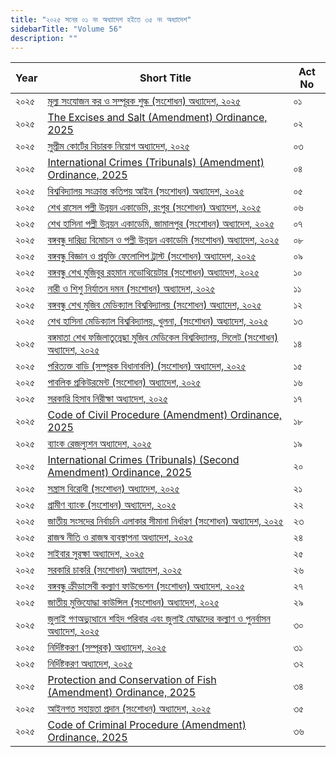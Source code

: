 ```yaml
---
title: "২০২৫ সনের ০১ নং অধ্যাদেশ হইতে ৩৫ নং অধ্যাদেশ"
sidebarTitle: "Volume 56"
description: ""
---
```


| Year | Short Title | Act No |
|------|-------------|--------|
| ২০২৫ | [মূল্য সংযোজন কর ও সম্পূরক শুল্ক (সংশোধন) অধ্যাদেশ, ২০২৫](/laws/act-1514) | ০১ |
| ২০২৫ | [The Excises and Salt (Amendment) Ordinance, 2025](/laws/act-1515) | ০২ |
| ২০২৫ | [সুপ্রীম কোর্টের বিচারক নিয়োগ অধ্যাদেশ, ২০২৫](/laws/act-1516) | ০৩ |
| ২০২৫ | [International Crimes (Tribunals) (Amendment) Ordinance, 2025](/laws/act-1517) | ০৪ |
| ২০২৫ | [বিশ্ববিদ্যালয় সংক্রান্ত কতিপয় আইন (সংশোধন) অধ্যাদেশ, ২০২৫](/laws/act-1518) | ০৫ |
| ২০২৫ | [শেখ রাসেল পল্লী উন্নয়ন একাডেমি, রংপুর (সংশোধন) অধ্যাদেশ, ২০২৫](/laws/act-1519) | ০৬ |
| ২০২৫ | [শেখ হাসিনা পল্লী উন্নয়ন একাডেমি, জামালপুর (সংশোধন) অধ্যাদেশ, ২০২৫](/laws/act-1520) | ০৭ |
| ২০২৫ | [বঙ্গবন্ধু দারিদ্র্য বিমোচন ও পল্লী উন্নয়ন একাডেমি (সংশোধন) অধ্যাদেশ, ২০২৫](/laws/act-1521) | ০৮ |
| ২০২৫ | [বঙ্গবন্ধু বিজ্ঞান ও প্রযুক্তি ফেলোশিপ ট্রাস্ট (সংশোধন) অধ্যাদেশ, ২০২৫](/laws/act-1522) | ০৯ |
| ২০২৫ | [বঙ্গবন্ধু শেখ মুজিবুর রহমান নভোথিয়েটার (সংশোধন) অধ্যাদেশ, ২০২৫](/laws/act-1523) | ১০ |
| ২০২৫ | [নারী ও শিশু নির্যাতন দমন (সংশোধন) অধ্যাদেশ, ২০২৫](/laws/act-1524) | ১১ |
| ২০২৫ | [বঙ্গবন্ধু শেখ মুজিব মেডিক্যাল বিশ্ববিদ্যালয় (সংশোধন) অধ্যাদেশ, ২০২৫](/laws/act-1525) | ১২ |
| ২০২৫ | [শেখ হাসিনা মেডিক্যাল বিশ্ববিদ্যালয়, খুলনা, (সংশোধন) অধ্যাদেশ, ২০২৫](/laws/act-1526) | ১৩ |
| ২০২৫ | [বঙ্গমাতা শেখ ফজিলাতুন্নেছা মুজিব মেডিকেল বিশ্ববিদ্যালয়, সিলেট (সংশোধন) অধ্যাদেশ, ২০২৫](/laws/act-1527) | ১৪ |
| ২০২৫ | [পরিত্যক্ত বাড়ি (সম্পূরক বিধানাবলি) (সংশোধন) অধ্যাদেশ, ২০২৫](/laws/act-1528) | ১৫ |
| ২০২৫ | [পাবলিক প্রকিউরমেন্ট (সংশোধন) অধ্যাদেশ, ২০২৫](/laws/act-1529) | ১৬ |
| ২০২৫ | [সরকারি হিসাব নিরীক্ষা অধ্যাদেশ, ২০২৫](/laws/act-1530) | ১৭ |
| ২০২৫ | [Code of Civil Procedure (Amendment) Ordinance, 2025](/laws/act-1531) | ১৮ |
| ২০২৫ | [ব্যাংক রেজল্যুশন অধ্যাদেশ, ২০২৫](/laws/act-1532) | ১৯ |
| ২০২৫ | [International Crimes (Tribunals) (Second Amendment) Ordinance, 2025](/laws/act-1533) | ২০ |
| ২০২৫ | [সন্ত্রাস বিরোধী (সংশোধন) অধ্যাদেশ, ২০২৫](/laws/act-1534) | ২১ |
| ২০২৫ | [গ্রামীণ ব্যাংক (সংশোধন) অধ্যাদেশ, ২০২৫](/laws/act-1535) | ২২ |
| ২০২৫ | [জাতীয় সংসদের নির্বাচনি এলাকার সীমানা নির্ধারণ (সংশোধন) অধ্যাদেশ, ২০২৫](/laws/act-1536) | ২৩ |
| ২০২৫ | [রাজস্ব নীতি ও রাজস্ব ব্যবস্থাপনা অধ্যাদেশ, ২০২৫](/laws/act-1537) | ২৪ |
| ২০২৫ | [সাইবার সুরক্ষা অধ্যাদেশ, ২০২৫](/laws/act-1538) | ২৫ |
| ২০২৫ | [সরকারি চাকরি (সংশোধন) অধ্যাদেশ, ২০২৫](/laws/act-1539) | ২৬ |
| ২০২৫ | [বঙ্গবন্ধু ক্রীড়াসেবী কল্যাণ ফাউন্ডেশন (সংশোধন) অধ্যাদেশ, ২০২৫](/laws/act-1540) | ২৭ |
| ২০২৫ | [জাতীয় মুক্তিযোদ্ধা কাউন্সিল (সংশোধন) অধ্যাদেশ, ২০২৫](/laws/act-1542) | ২৯ |
| ২০২৫ | [জুলাই গণঅভ্যুত্থানে শহিদ পরিবার এবং জুলাই যোদ্ধাদের কল্যাণ ও পুনর্বাসন অধ্যাদেশ, ২০২৫](/laws/act-1543) | ৩০ |
| ২০২৫ | [নির্দিষ্টকরণ (সম্পূরক) অধ্যাদেশ, ২০২৫](/laws/act-1544) | ৩১ |
| ২০২৫ | [নির্দিষ্টকরণ অধ্যাদেশ, ২০২৫](/laws/act-1545) | ৩২ |
| ২০২৫ | [Protection and Conservation of Fish (Amendment) Ordinance, 2025](/laws/act-1547) | ৩৪ |
| ২০২৫ | [আইনগত সহায়তা প্রদান (সংশোধন) অধ্যাদেশ, ২০২৫](/laws/act-1548) | ৩৫ |
| ২০২৫ | [Code of Criminal Procedure (Amendment) Ordinance, 2025](/laws/act-1549) | ৩৬ |
